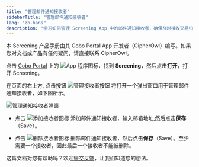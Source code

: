 ```yaml
---
title: "管理邮件通知接收者"
sidebarTitle: "管理邮件通知接收者"
lang: "zh-hans"
description: "学习如何管理 Screening App 中的邮件通知接收者，确保及时接收交易扫描结果。"
---
```

<Tip>本 Screening 产品手册由其 Cobo Portal App 开发者（CipherOwl）编写。如果您对文档或产品有任何疑问，请直接联系 CipherOwl。</Tip>

点击 [Cobo Portal](https://portal.cobo.com/login) 上的 <img src="/en/images/common/icon_apps.svg" className="icon" alt="App 程序图标"/>，找到 **Screening**，然后点击**打开**，打开 Screening。 

在页面的右上方, 点击按钮 <img src="/cn/images/portal-apps/screening/managereceipient.png" className="icon" alt="管理接收者按钮" /> 将打开一个弹出窗口用于管理邮件通知接收者，如下图所示。

<img src="/cn/images/portal-apps/screening/receipients.png" className="screenshot_modal" alt="管理通知接收者弹窗"/>

- 点击 <img src="/cn/images/portal-apps/screening/addreceipient.png" className="icon" alt="添加接收者图标" /> 添加邮件通知接收者，输入邮箱地址,然后点击**保存**（Save）。

- 点击 <img src="/cn/images/portal-apps/screening/deletereceipient.png" className="icon" alt="删除接收者图标" /> 删除邮件通知接收者，然后点击**保存**（Save）。至少需要一个接收者，因此最后一个接收者不能被删除。

<Tip>这篇文档对您有帮助吗？欢迎[提交反馈](https://forms.zohopublic.com/cobo/form/DocumentFeedbackForm/formperma/QvLOhxJv1_JMsJ-1dleZ8Itb_7rzN-LtgvsDdxosoVI?referrername=manuals)，让我们知道您的想法。</Tip>
